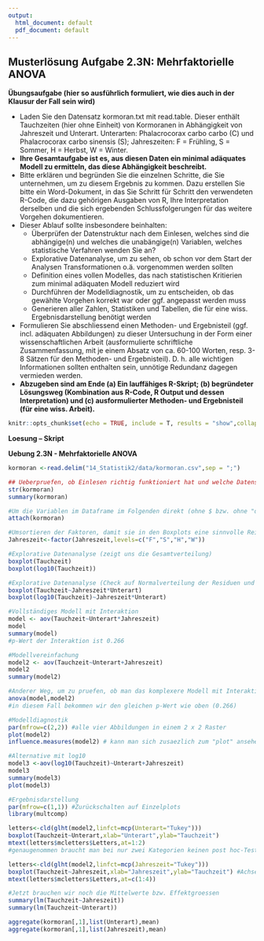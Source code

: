 ```yaml
---
output:
  html_document: default
  pdf_document: default
---
```


## Musterlösung Aufgabe 2.3N: Mehrfaktorielle ANOVA

**Übungsaufgabe (hier so ausführlich formuliert, wie dies auch in der Klausur der Fall sein
wird)**

- Laden Sie den Datensatz kormoran.txt mit read.table. Dieser enthält Tauchzeiten
(hier ohne Einheit) von Kormoranen in Abhängigkeit von Jahreszeit und Unterart.
Unterarten: Phalacrocorax carbo carbo (C) und Phalacrocorax carbo sinensis (S);
Jahreszeiten: F = Frühling, S = Sommer, H = Herbst, W = Winter.
- **Ihre Gesamtaufgabe ist es, aus diesen Daten ein minimal adäquates Modell zu
ermitteln, das diese Abhängigkeit beschreibt.**
- Bitte erklären und begründen Sie die einzelnen Schritte, die Sie unternehmen, um zu
diesem Ergebnis zu kommen. Dazu erstellen Sie bitte ein Word-Dokument, in das Sie
Schritt für Schritt den verwendeten R-Code, die dazu gehörigen Ausgaben von R, Ihre
Interpretation derselben und die sich ergebenden Schlussfolgerungen für das weitere
Vorgehen dokumentieren.
- Dieser Ablauf sollte insbesondere beinhalten:
  - Überprüfen der Datenstruktur nach dem Einlesen, welches sind die abhängige(n)
    und welches die unabängige(n) Variablen, welches statistische Verfahren wenden Sie
    an?
  - Explorative Datenanalyse, um zu sehen, ob schon vor dem Start der Analysen
    Transformationen o.ä. vorgenommen werden sollten
  - Definition eines vollen Modelles, das nach statistischen Kritierien zum minimal
    adäquaten Modell reduziert wird
  - Durchführen der Modelldiagnostik, um zu entscheiden, ob das gewählte Vorgehen
    korrekt war oder ggf. angepasst werden muss
  - Generieren aller Zahlen, Statistiken und Tabellen, die für eine wiss.
    Ergebnisdarstellung benötigt werden
- Formulieren Sie abschliessend einen Methoden- und Ergebnisteil (ggf. incl.
  adäquaten Abbildungen) zu dieser Untersuchung in der Form einer
  wissenschaftlichen Arbeit (ausformulierte schriftliche Zusammenfassung, mit je
  einem Absatz von ca. 60-100 Worten, resp. 3-8 Sätzen für den Methoden- und
  Ergebnisteil). D. h. alle wichtigen Informationen sollten enthalten sein, unnötige
  Redundanz dagegen vermieden werden.
- **Abzugeben sind am Ende (a) Ein lauffähiges R-Skript; (b) begründeter Lösungsweg
  (Kombination aus R-Code, R Output und dessen Interpretation) und (c)
  ausformulierter Methoden- und Ergebnisteil (für eine wiss. Arbeit).**


```r

knitr::opts_chunk$set(echo = TRUE, include = T, results = "show",collapse=TRUE)
```

**Loesung -- Skript**

**Uebung 2.3N - Mehrfaktorielle ANOVA**

```r

kormoran <-read.delim("14_Statistik2/data/kormoran.csv",sep = ";")

## Ueberpruefen, ob Einlesen richtig funktioniert hat und welche Datenstruktur vorliegt
str(kormoran)
summary(kormoran)

#Um die Variablen im Dataframe im Folgenden direkt (ohne $ bzw. ohne "data = kormoran") ansprechen zu koennen
attach(kormoran)

#Umsortieren der Faktoren, damit sie in den Boxplots eine sinnvolle Reihung haben
Jahreszeit<-factor(Jahreszeit,levels=c("F","S","H","W"))

#Explorative Datenanalyse (zeigt uns die Gesamtverteilung)
boxplot(Tauchzeit)
boxplot(log10(Tauchzeit))

#Explorative Datenanalyse (Check auf Normalverteilung der Residuen und Varianzhomogenitaet)
boxplot(Tauchzeit~Jahreszeit*Unterart)
boxplot(log10(Tauchzeit)~Jahreszeit*Unterart)

#Vollständiges Modell mit Interaktion
model <- aov(Tauchzeit~Unterart*Jahreszeit)
model
summary(model)
#p-Wert der Interaktion ist 0.266

#Modellvereinfachung
model2 <- aov(Tauchzeit~Unterart+Jahreszeit)
model2
summary(model2)

#Anderer Weg, um zu pruefen, ob man das komplexere Modell mit Interaktion behalten soll
anova(model,model2)
#in diesem Fall bekommen wir den gleichen p-Wert wie oben (0.266)

#Modelldiagnostik
par(mfrow=c(2,2)) #alle vier Abbildungen in einem 2 x 2 Raster
plot(model2)
influence.measures(model2) # kann man sich zusaezlich zum "plot" ansehen, um herauszufinden, ob es evtl. sehr einflussreiche Werte mit Cook's D von 1 oder grösser gibt

#Alternative mit log10
model3 <-aov(log10(Tauchzeit)~Unterart+Jahreszeit)
model3
summary(model3)
plot(model3)

#Ergebnisdarstellung
par(mfrow=c(1,1)) #Zurückschalten auf Einzelplots
library(multcomp)

letters<-cld(glht(model2,linfct=mcp(Unterart="Tukey")))
boxplot(Tauchzeit~Unterart,xlab="Unterart",ylab="Tauchzeit")
mtext(letters$mcletters$Letters,at=1:2)
#genaugenommen braucht man bei nur zwei Kategorien keinen post hoc-Test

letters<-cld(glht(model2,linfct=mcp(Jahreszeit="Tukey")))
boxplot(Tauchzeit~Jahreszeit,xlab="Jahreszeit",ylab="Tauchzeit") #Achsenbeschriftung nicht vergessen!
mtext(letters$mcletters$Letters,at=c(1:4))

#Jetzt brauchen wir noch die Mittelwerte bzw. Effektgroessen
summary(lm(Tauchzeit~Jahreszeit))
summary(lm(Tauchzeit~Unterart))

aggregate(kormoran[,1],list(Unterart),mean)
aggregate(kormoran[,1],list(Jahreszeit),mean)

```

